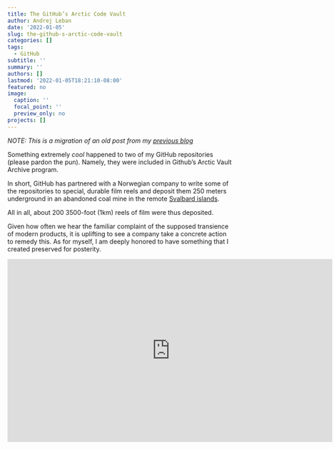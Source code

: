 ```yaml
---
title: The GitHub’s Arctic Code Vault
author: Andrej Leban
date: '2022-01-05'
slug: the-github-s-arctic-code-vault
categories: []
tags:
  - GitHub
subtitle: ''
summary: ''
authors: []
lastmod: '2022-01-05T18:21:10-08:00'
featured: no
image:
  caption: ''
  focal_point: ''
  preview_only: no
projects: []
---
```


*NOTE: This is a migration of an old post from my [previous blog](https://andleb1.wordpress.com/2020/10/02/the-githubs-arctic-code-vault/)*

Something extremely *cool* happened to two of my GitHub repositories (please pardon the pun). 
Namely, they were included in Github’s Arctic Vault Archive program. 

In short, GitHub has partnered with a Norwegian company to write some of the repositories to special, 
durable film reels and deposit them 250 meters underground in an abandoned coal mine in the remote [Svalbard islands](https://en.wikipedia.org/wiki/Svalbard).

All in all, about 200 3500-foot (1km) reels of film were thus deposited. 

Given how often we hear the familiar complaint of the supposed transience of modern products, 
it is uplifting to see a company take a concrete action to remedy this. 
As for myself, I am deeply honored to have something that I created preserved for posterity.

<iframe width="728" height="410" src="https://www.youtube.com/embed/fzI9FNjXQ0o"
title="YouTube video player" frameborder="0" allow="accelerometer; 
autoplay; clipboard-write; encrypted-media; gyroscope; picture-in-picture" allowfullscreen>
</iframe>